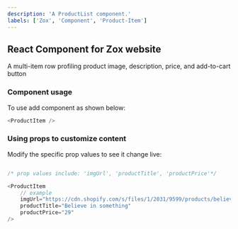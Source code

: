 ```yaml
---
description: 'A ProductList component.'
labels: ['Zox', 'Component', 'Product-Item']
---
```



## React Component for Zox website

A multi-item row profiling product image, description, price, and add-to-cart button

### Component usage

To use add component as shown below:
```js
<ProductItem />
```

### Using props to customize content

Modify the specific prop values to see it change live:
```js live

/* prop values include: 'imgUrl', 'productTitle', 'productPrice'*/

<ProductItem 
    // example 
    imgUrl="https://cdn.shopify.com/s/files/1/2031/9599/products/believeinyourselfoutside_6a954d17-a22d-4e7f-94a3-cc7b2bb29df0.jpg?v=1642538960"
    productTitle="Believe in something"
    productPrice="29"
/>
```
